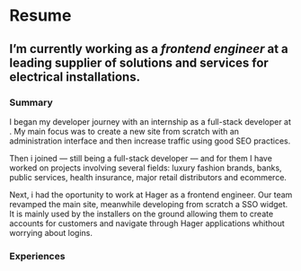 
# Resume

## I’m currently working as a *frontend engineer* at <ExternalLink link="https://hager.com" text="Hager" size="18" /> a leading supplier of solutions and services for electrical installations.

### Summary
I began my developer journey with an internship as a full-stack developer at <ExternalLink link="classicatscattery.com" text="Classicat's"/>. My main focus was to create a new site from scratch with an administration interface and then increase traffic using good SEO practices.

Then i joined <ExternalLink link="https://subskill.com/" text="Subskill"/> — still being a full-stack developer — and for them I have worked on projects involving several fields: luxury fashion brands, banks, public services, health insurance, major retail distributors and ecommerce.

Next, i had the oportunity to work at Hager as a frontend engineer. Our team revamped the main site, meanwhile developing from scratch a SSO widget. It is mainly used by the installers on the ground allowing them to create accounts for customers and navigate through Hager applications whithout worrying about logins.

### Experiences

<ResumeExperiences />

